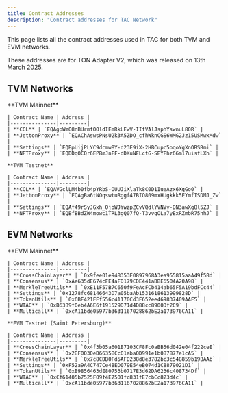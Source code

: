 ```yaml
---
title: Contract Addresses
description: "Contract addresses for TAC Network"
---
```


This page lists all the contract addresses used in TAC for both TVM and EVM networks.

<Info>
  These addresses are for TON Adapter V2, which was released on 13th March 2025.
</Info>

## TVM Networks

<Tabs>
  <Tab title="Mainnet">
    **TVM Mainnet**

    | Contract Name | Address |
    |---------------|---------|
    | **CCL** | `EQAgpWmO8nBUrmfOOldIEmRkLEwV-IIfVAlJsphYswnuL80R` |
    | **JettonProxy** | `EQAChAswsPNsU2k3A5ZDO_cfhWknCGS6WMG2Jz15USMwxMdw` |
    | **Settings** | `EQBpUijPLYC9dcmw8Y-d23E9iX-2HBCupc5oqoYgXnORSRmi` |
    | **NFTProxy** | `EQDDqOCQr6EPBmJnFF-dDKuNFLctG-SEYFhz66m17uisfLXh` |

  </Tab>

  <Tab title="Testnet">

    **TVM Testnet**

    | Contract Name | Address |
    |---------------|---------|
    | **CCL** | `EQAVGclLM4b0fb4pYRbS-OUUJiXlaTk8C0D1IueAzx6XgGo0` |
    | **JettonProxy** | `EQAgBa6tNOqswtuRggf47BIO809mxHUgkkk5EYmfISDMJ_Zw` |
    | **Settings** | `EQAf49rSyJGxh_OjoWJYwzpZCvVQdlYVNVy-DN3awXg8l5ZJ` |
    | **NFTProxy** | `EQBfBBdZW4mowc1TRL3gQ07fQ-T3vvqOLa7yExRZmbR75hhJ` |

  </Tab>
</Tabs>

## EVM Networks

<Tabs>
  <Tab title="Mainnet">
    **EVM Mainnet**

    | Contract Name | Address |
    |---------------|---------|
    | **CrossChainLayer** | `0x9fee01e948353E0897968A3ea955815aaA49f58d` |
    | **Consensus** | `0xAe635dE674cFE4aFD179CDE441aBBE6504A20A98` |
    | **MerkleTreeUtils** | `0xE11F57B7C650f9FeAcFCb414ab65F5A19bdFCc44` |
    | **Settings** | `0x1278fc68146643D7a05baAb1531618613999828D` |
    | **TokenUtils** | `0x6BE421FEf556c41170Cd3F652ee469837409AAF5` |
    | **WTAC** | `0xB63B9f0eb4A6E6f191529D71d4D88cc8900Df2C9` |
    | **Multicall** | `0xcA11bde05977b3631167028862bE2a173976CA11` |

  </Tab>

  <Tab title="Saint Petersburg Testnet">

    **EVM Testnet (Saint Petersburg)**

    | Contract Name | Address |
    |---------------|---------|
    | **CrossChainLayer** | `0x4f3b05a601B7103CF8Fc0aBB56d042e04f222ceE` |
    | **Consensus** | `0x2BF0030eD6635BCc01aba0D991e1b087877e1cA5` |
    | **MerkleTreeUtils** | `0x7c8CDB0Fd5AFD238d8e3782bc3c548859b19BAAb` |
    | **Settings** | `0xF52a9A4C747Ce4BED079E54eB074d1C8879021D1` |
    | **TokenUtils** | `0xB9856463dE80753b0717E3d62DA6236c408734Df` |
    | **WTAC** | `0xCf61405b7525F09f4E7501fc831fE7cbCc823d4c` |
    | **Multicall** | `0xcA11bde05977b3631167028862bE2a173976CA11` |

  </Tab>
</Tabs>
